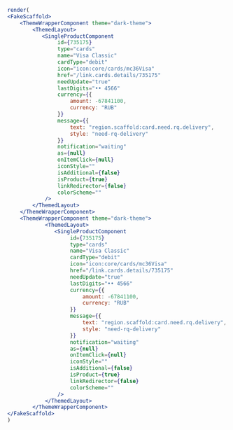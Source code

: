 ```jsx live
render(
<FakeScaffold>
    <ThemeWrapperComponent theme="dark-theme">
        <ThemedLayout>
           <SingleProductComponent
                id={735175}
                type="cards"
                name="Visa Classic"
                cardType="debit"
                icon="icon:core/cards/mc36Visa"
                href="/link.cards.details/735175"
                needUpdate="true"
                lastDigits="•• 4566"
                currency={{
                    amount: -67841100,
                    currency: "RUB"
                }}
                message={{
                    text: "region.scaffold:card.need.rq.delivery",
                    style: "need-rq-delivery"
                }}
                notification="waiting"
                as={null}
                onItemClick={null}
                iconStyle=""
                isAdditional={false}
                isProduct={true}
                linkRedirector={false}
                colorScheme=""
            />
        </ThemedLayout>
    </ThemeWrapperComponent>
    <ThemeWrapperComponent theme="dark-theme">
            <ThemedLayout>
               <SingleProductComponent
                    id={735175}
                    type="cards"
                    name="Visa Classic"
                    cardType="debit"
                    icon="icon:core/cards/mc36Visa"
                    href="/link.cards.details/735175"
                    needUpdate="true"
                    lastDigits="•• 4566"
                    currency={{
                        amount: -67841100,
                        currency: "RUB"
                    }}
                    message={{
                        text: "region.scaffold:card.need.rq.delivery",
                        style: "need-rq-delivery"
                    }}
                    notification="waiting"
                    as={null}
                    onItemClick={null}
                    iconStyle=""
                    isAdditional={false}
                    isProduct={true}
                    linkRedirector={false}
                    colorScheme=""
                />
            </ThemedLayout>
        </ThemeWrapperComponent>
</FakeScaffold>
)
```
